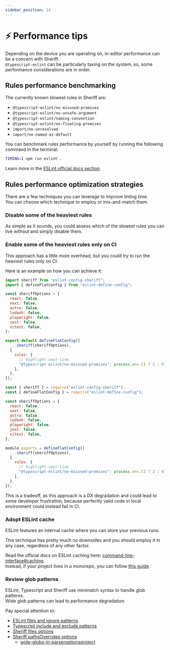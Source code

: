 ```yaml
---
sidebar_position: 14
---
```



# ⚡ Performance tips

Depending on the device you are operating on, in-editor performance can be a concern with Sheriff. <br />
`@typescript-eslint` can be particularly taxing on the system, so, some performance considerations are in order.

## Rules performance benchmarking

The currently known slowest rules in Sheriff are:

- `@typescript-eslint/no-misused-promises`
- `@typescript-eslint/no-unsafe-argument`
- `@typescript-eslint/naming-convention`
- `@typescript-eslint/no-floating-promises`
- `import/no-unresolved`
- `import/no-named-as-default`

You can benchmark rules performance by yourself by running the following command in the terminal:

```bash npm2yarn
TIMING=1 npm run eslint .
```

Learn more in the [ESLint official docs section](https://eslint.org/docs/latest/extend/custom-rules#profile-rule-performance).

## Rules performance optimization strategies

There are a few techniques you can leverage to improve linting time. <br />
You can choose which technique to employ or mix-and-match them.

### Disable some of the heaviest rules

As simple as it sounds, you could assess which of the slowest rules you can live without and simply disable them.

### Enable some of the heaviest rules only on CI

This approach has a little more overhead, but you could try to run the heaviest rules only on CI.

Here is an example on how you can achieve it:

<Tabs groupId="esmorcjs">
  <TabItem value="ESM" label="ESM">

```js title="eslint.config.js"
import sheriff from "eslint-config-sheriff";
import { defineFlatConfig } from "eslint-define-config";

const sheriffOptions = {
  react: false,
  next: false,
  astro: false,
  lodash: false,
  playwright: false,
  jest: false,
  vitest: false,
};

export default defineFlatConfig([
  ...sheriff(sheriffOptions),
  {
    rules: {
      // highlight-next-line
      "@typescript-eslint/no-misused-promises": process.env.CI ? 2 : 0,
    },
  },
]);
```

</TabItem>
<TabItem value="CommonJS" label="CommonJS">

```js title="eslint.config.js"
const { sheriff } = require("eslint-config-sheriff");
const { defineFlatConfig } = require("eslint-define-config");

const sheriffOptions = {
  react: false,
  next: false,
  astro: false,
  lodash: false,
  playwright: false,
  jest: false,
  vitest: false,
};

module.exports = defineFlatConfig([
  ...sheriff(sheriffOptions),
  {
    rules: {
      // highlight-next-line
      "@typescript-eslint/no-misused-promises": process.env.CI ? 2 : 0,
    },
  },
]);
```

  </TabItem>
</Tabs>

This is a tradeoff, as this approach is a DX degradation and could lead to some developer frustration, because perfectly valid code in local environment could instead fail in CI.

### Adopt ESLint cache

ESLint features an internal cache where you can store your previous runs.

This technique has pretty much no downsides and you should employ it in any case, regardless of any other factor.

Read the official docs on ESLint caching here: [command-line-interface#caching](https://eslint.org/docs/latest/use/command-line-interface#caching). <br />
Instead, if your project lives in a monorepo, you can follow [this guide](https://www.shew.dev/monorepos/guardrails/eslint).

### Review glob patterns

ESLint, Typescript and Sheriff use minimatch syntax to handle glob patterns. <br />
Wide glob patterns can lead to performance degradation.

Pay special attention to:

- [ESLint files and ignore patterns](https://eslint.org/docs/latest/use/configure/configuration-files-new#specifying-files-and-ignores)
- [Typescript include and exclude patterns](https://typescript-eslint.io/linting/troubleshooting/performance-troubleshooting/#wide-includes-in-your-tsconfig)
- [Sheriff files options](./configuration#files)
- [Sheriff pathsOverrides options](./configuration#pathsoverrides)
  - [wide-globs-in-parseroptionsproject](https://typescript-eslint.io/linting/typed-linting/monorepos/#wide-globs-in-parseroptionsproject)
